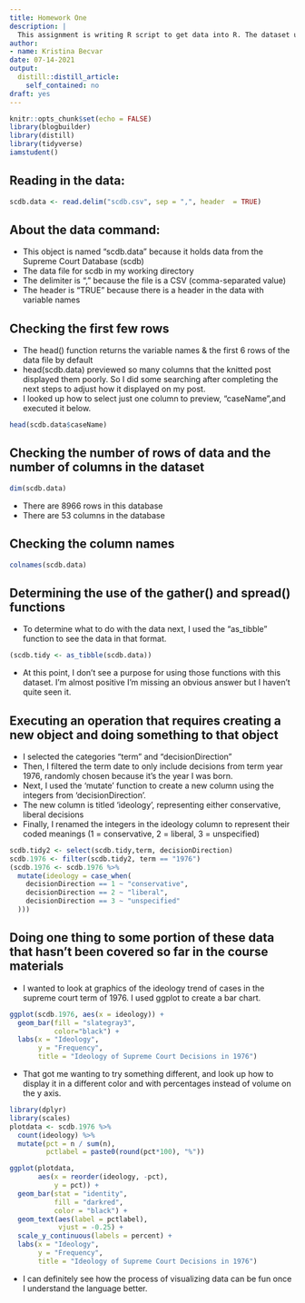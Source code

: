 ```yaml
---
title: Homework One
description: |
  This assignment is writing R script to get data into R. The dataset used for this assignment is scdb.
author:
- name: Kristina Becvar
date: 07-14-2021
output:
  distill::distill_article:
    self_contained: no
draft: yes
---
```


```r
knitr::opts_chunk$set(echo = FALSE)
library(blogbuilder)
library(distill)
library(tidyverse)
iamstudent()
```

## **Reading in the data:**

```r
scdb.data <- read.delim("scdb.csv", sep = ",", header  = TRUE)
```

## **About the data command:**

+ This object is named "scdb.data" because it holds data from the Supreme Court Database (scdb)
+ The data file for scdb in my working directory
+ The delimiter is "," because the file is a CSV (comma-separated value)
+ The header is "TRUE" because there is a header in the data with variable names

## **Checking the first few rows**

+ The head() function returns the variable names & the first 6 rows of the data file by default
+ head(scdb.data) previewed so many columns that the knitted post displayed them poorly. So I did some searching after completing the next steps to adjust how it displayed on my post.
+ I looked up how to select just one column to preview, "caseName",and executed it below.

```r
head(scdb.data$caseName)
```
## **Checking the number of rows of data and the number of columns in the dataset**

```r
dim(scdb.data)
```
+ There are 8966 rows in this database
+ There are 53 columns in the database

## **Checking the column names**

```r
colnames(scdb.data)
```

## **Determining the use of the gather() and spread() functions**

+ To determine what to do with the data next, I used the "as_tibble" function to see the data in that format.

```r
(scdb.tidy <- as_tibble(scdb.data))
```

+ At this point, I don't see a purpose for using those functions with this dataset. I'm almost positive I'm missing an obvious answer but I haven't quite seen it.

## **Executing an operation that requires creating a new object and doing something to that object**

+ I selected the categories "term" and "decisionDirection" 
+ Then, I filtered the term date to only include decisions from term year 1976, randomly chosen because it's the year I was born.
+ Next, I used the 'mutate' function to create a new column using the integers from 'decisionDirection'. 
+ The new column is titled 'ideology', representing either conservative, liberal decisions
+ Finally, I renamed the integers in the ideology column to represent their coded meanings (1 = conservative, 2 = liberal, 3 = unspecified)

```r
scdb.tidy2 <- select(scdb.tidy,term, decisionDirection)
scdb.1976 <- filter(scdb.tidy2, term == "1976") 
(scdb.1976 <- scdb.1976 %>% 
  mutate(ideology = case_when(
    decisionDirection == 1 ~ "conservative",
    decisionDirection == 2 ~ "liberal",
    decisionDirection == 3 ~ "unspecified"
  )))
```

## **Doing one thing to some portion of these data that hasn't been covered so far in the course materials**

+ I wanted to look at graphics of the ideology trend of cases in the supreme court term of 1976. I used ggplot to create a bar chart. 

```r
ggplot(scdb.1976, aes(x = ideology)) + 
  geom_bar(fill = "slategray3", 
           color="black") +
  labs(x = "Ideology", 
       y = "Frequency", 
       title = "Ideology of Supreme Court Decisions in 1976")
```

+ That got me wanting to try something different, and look up how to display it in a different color and with percentages instead of volume on the y axis.

```r
library(dplyr)
library(scales)
plotdata <- scdb.1976 %>%
  count(ideology) %>%
  mutate(pct = n / sum(n),
         pctlabel = paste0(round(pct*100), "%"))
```

```r
ggplot(plotdata, 
       aes(x = reorder(ideology, -pct),
           y = pct)) + 
  geom_bar(stat = "identity", 
           fill = "darkred", 
           color = "black") +
  geom_text(aes(label = pctlabel), 
            vjust = -0.25) +
  scale_y_continuous(labels = percent) +
  labs(x = "Ideology", 
       y = "Frequency", 
       title = "Ideology of Supreme Court Decisions in 1976")
```

+ I can definitely see how the process of visualizing data can be fun once I understand the language better.
